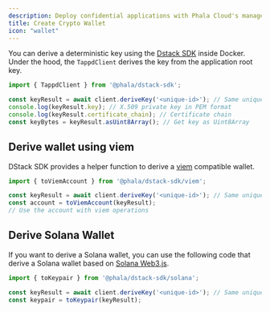 ```yaml
---
description: Deploy confidential applications with Phala Cloud's managed TEE infrastructure.
title: Create Crypto Wallet
icon: "wallet"
---
```



You can derive a deterministic key using the [Dstack SDK](https://www.npmjs.com/package/@phala/dstack-sdk?activeTab=readme) inside Docker. Under the hood, the `TappdClient` derives the key from the application root key.

```javascript
import { TappdClient } from '@phala/dstack-sdk';

const keyResult = await client.deriveKey('<unique-id>'); // Same unique-id will get same key
console.log(keyResult.key); // X.509 private key in PEM format
console.log(keyResult.certificate_chain); // Certificate chain
const keyBytes = keyResult.asUint8Array(); // Get key as Uint8Array
```

## Derive wallet using viem

DStack SDK provides a helper function to derive a [viem](https://viem.sh) compatible wallet.

```javascript
import { toViemAccount } from '@phala/dstack-sdk/viem';

const keyResult = await client.deriveKey('<unique-id>'); // Same unique-id will get same key
const account = toViemAccount(keyResult);
// Use the account with viem operations
```

## Derive Solana Wallet

If you want to derive a Solana wallet, you can use the following code that derive a Solana wallet based on [Solana Web3.js](https://solana-labs.github.io/solana-web3.js/).

```javascript
import { toKeypair } from '@phala/dstack-sdk/solana';

const keyResult = await client.deriveKey('<unique-id>'); // Same unique-id will get same key
const keypair = toKeypair(keyResult);
```
